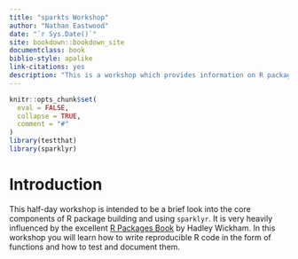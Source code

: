 ```yaml
--- 
title: "sparkts Workshop"
author: "Nathan Eastwood"
date: "`r Sys.Date()`"
site: bookdown::bookdown_site
documentclass: book
biblio-style: apalike
link-citations: yes
description: "This is a workshop which provides information on R package building and how to use the sparklyr R package."
---
```


```r
knitr::opts_chunk$set(
  eval = FALSE,
  collapse = TRUE,
  comment = "#"
)
library(testthat)
library(sparklyr)
```

# Introduction

This half-day workshop is intended to be a brief look into the core components of R package building and using `sparklyr`. It is very heavily influenced by the excellent [R Packages Book](http://r-pkgs.had.co.nz) by Hadley Wickham. In this workshop you will learn how to write reproducible R code in the form of functions and how to test and document them.